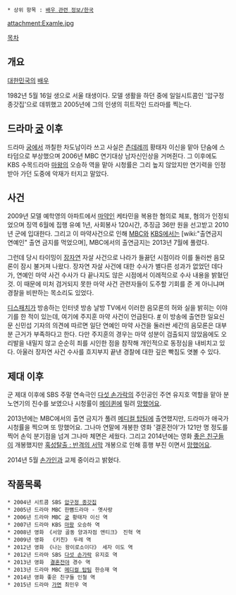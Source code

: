  * 상위 항목 : [[배우 관련 정보/한국]]



attachment:Examle.jpg



[[목차]]

== 개요 ==
[[대한민국]]의 [[배우]]

1982년 5월 16일 생으로 서울 태생이다. 모델 생활을 하던 중에 일일시트콤인 '압구정 종갓집'으로 데뷔했고 2005년에 그의 인생의 히트작인 드라마를 찍는다.

== 드라마 [[궁(드라마)|궁]] 이후 == 
드라마  [[궁(드라마)|궁]]에서 까칠한 차도남이라 쓰고 사실은 [[츤데레]]끼 황태자 이신을 맡아 단숨에 스타덤으로 부상했으며 2006년 MBC 연기대상 남자신인상을 거머쥔다. 그 이후에도 KBS 수목드라마 [[마왕(드라마)|마왕]]의 오승하 역을 맡아 시청률은 그리 높지 않았지만 연기력을 인정받아 가던 도중에 악재가 터지고 말았다.

== 사건 ==
2009년 모델 예학영의 아파트에서 [[마약]]인 케타민을 복용한 혐의로 체포, 혐의가 인정되었으며 징역 6월에 집행 유예 1년, 사회봉사 120시간, 추징금 36만 원을 선고받고 2010년 군에 입대한다. 그리고 이 마약사건으로 인해 [[MBC]]와 [[KBS]]에서는 [wiki:"출연금지 연예인" 출연 금지를 먹었으며], MBC에서의 출연금지는 2013년 7월에 풀렸다.

그런데 당시 타이밍이 [[장자연]] 자살 사건으로 나라가 들끓던 시점이라 이를 둘러싼 음모론이 잠시 불거져 나왔다. 장자연 자살 사건에 대한 수사가 별다른 성과가 없었던 데다가, 연예인 마약 사건 수사가 다 끝나지도 않은 시점에서 이례적으로 수사 내용을 밝혔던 것. 이 때문에 미처 검거되지 못한 마약 사건 관련자들이 도주할 기회를 준 게 아니냐며 경찰을 비판하는 목소리도 있었다.

[[디스패치]]가 방송하는 인터넷 방송 날방 TV에서 이러한 음모론의 허와 실을 밝히는 이야기를 한 적이 있는데, 여기에 주지훈 마약 사건이 언급된다. [http://www.dispatch.co.kr/r.dp?idx=7830 #] 이 방송에 출연한 일요신문 신민섭 기자의 의견에 따르면 일단 연예인 마약 사건을 둘러싼 세간의 음모론은 대부분 근거가 부족하다고 한다. 다만 주지훈의 경우는 마약 성분이 검출되지 않았음에도 오리발을 내밀지 않고 순순히 죄를 시인한 점을 참작해 개인적으로 동정심을 내비치고 있다. 아울러 장자연 사건 수사를 흐지부지 끝낸 경찰에 대한 깊은 빡침도 엿볼 수 있다.

== 제대 이후 ==
군 제대 이후에 SBS 주말 연속극인 [[다섯 손가락]]의 주인공인 주연 유지호 역할을 맡아 분노연기의 진수를 보였으나 시청률이 [[메이퀸#s-2|메이퀸]]에 밀려 [[망했어요]].

2013년에는 MBC에서의 출연 금지가 풀려 [[메디컬 탑팀]]에 출연했지만, 드라마가 애국가 시청률을 찍으며 또 망했어요. 그나마 연말에 개봉한 영화 '결혼전야'가 121만 명 정도를 찍어 손익 분기점을 넘겨 그나마 체면은 세웠다. 그리고 2014년에는 영화 [[좋은 친구들]]이 개봉했지만 [[혹성탈출 : 반격의 서막]]  개봉으로 인해 흥행 부진 이면서 [[망했어요]].

2014년 5월 [[손가인]]과 교제 중이라고 밝혔다.
== 작품목록 ==
 * 2004년 시트콤 SBS [[압구정 종갓집]]
 * 2005년 드라마 MBC 한뼘드라마 - 옛사랑
 * 2006년 드라마 MBC [[궁]] 황태자 이신 역 
 * 2007년 드라마 KBS [[마왕]] 오승하 역 
 * 2008년 영화 《서양 골동 양과자점 앤티크》 진혁 역
 * 2009년 영화  《키친》 두레 역 
 * 2012년 영화 《나는 왕이로소이다》 세자 이도 역 
 * 2012년 드라마 SBS [[다섯 손가락]] 유지호 역
 * 2013년 영화  [[결혼전야]] 경수 역
 * 2013년 드라마 MBC [[메디컬 탑팀]] 한승재 역
 * 2014년 영화 좋은 친구들 인철 역
 * 2015년 드라마 [[가면(드라마)|가면]] 최민우 역
